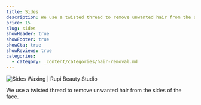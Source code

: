 ```yaml
---
title: Sides
description: We use a twisted thread to remove unwanted hair from the sides of the face.
price: 15
slug: sides
showHeader: true
showFooter: true
showCta: true
showReviews: true
categories:
  - category: _content/categories/hair-removal.md
---
```


![Sides Waxing | Rupi Beauty Studio](/uploads/services/wax-sheet.webp 'Sides Waxing  | Rupi Beauty Studio')

We use a twisted thread to remove unwanted hair from the sides of the face.
